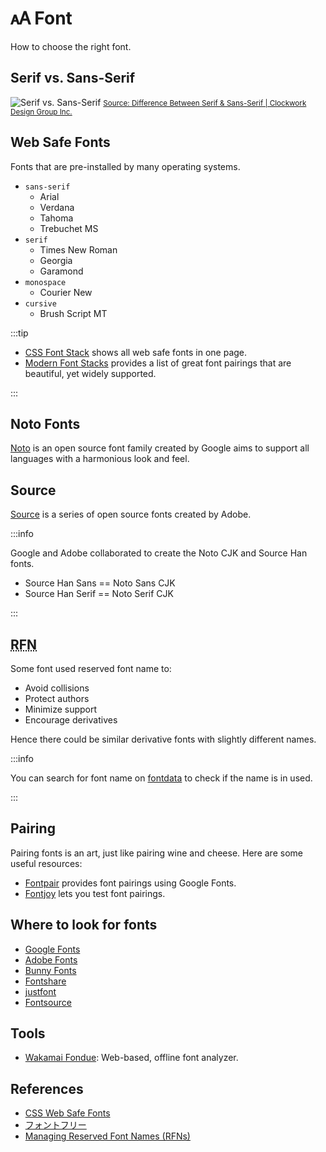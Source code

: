
# 🗚 Font

How to choose the right font.

## Serif vs. Sans-Serif

<Image filename="serif-vs-sans-serif.jpg" alt="Serif vs. Sans-Serif">
  <small>
    <a
      href="https://www.cdgi.com/2016/09/serif-vs-sans-serif-fonts/"
      target="_blank"
      rel="noopener noreferrer"
    >
      Source: Difference Between Serif & Sans-Serif | Clockwork Design Group
      Inc.
    </a>
  </small>
</Image>

## Web Safe Fonts

Fonts that are pre-installed by many operating systems.

- `sans-serif`
  - Arial
  - Verdana
  - Tahoma
  - Trebuchet MS
- `serif`
  - Times New Roman
  - Georgia
  - Garamond
- `monospace`
  - Courier New
- `cursive`
  - Brush Script MT

:::tip

- [CSS Font Stack](https://www.cssfontstack.com/) shows all web safe fonts in one page.
- [Modern Font Stacks](https://modernfontstacks.com/) provides a list of great font pairings that are beautiful, yet widely supported.

:::

## Noto Fonts

[Noto](https://fonts.google.com/noto) is an open source font family created by Google aims to support all languages with a harmonious look and feel.

## Source

[Source](https://www.adobe.com/type) is a series of open source fonts created by Adobe.

:::info

Google and Adobe collaborated to create the Noto CJK and Source Han fonts.

- Source Han Sans == Noto Sans CJK
- Source Han Serif == Noto Serif CJK

:::

## <abbr title="Reserved Font Name">RFN</abbr>

Some font used reserved font name to:

- Avoid collisions
- Protect authors
- Minimize support
- Encourage derivatives

Hence there could be similar derivative fonts with slightly different names.

:::info

You can search for font name on [fontdata](https://namecheck.fontdata.com/) to check if the name is in used.

:::

## Pairing

Pairing fonts is an art, just like pairing wine and cheese. Here are some useful resources:

- [Fontpair](https://fontpair.co/) provides font pairings using Google Fonts.
- [Fontjoy](https://fontjoy.com/) lets you test font pairings.

## Where to look for fonts

- [Google Fonts](https://fonts.google.com/)
- [Adobe Fonts](https://fonts.adobe.com/)
- [Bunny Fonts](https://fonts.bunny.net/)
- [Fontshare](https://www.fontshare.com/)
- [justfont](https://justfont.com/)
- [Fontsource](https://fontsource.org/)

## Tools

- [Wakamai Fondue](https://wakamaifondue.com/): Web-based, offline font analyzer.

## References

- [CSS Web Safe Fonts](https://www.w3schools.com/cssref/css_websafe_fonts.php)
- [フォントフリー](https://fontfree.me/)
- [Managing Reserved Font Names (RFNs)](https://openfontlicense.org/ofl-reserved-font-names/)
